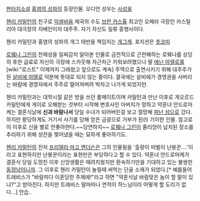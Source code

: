 [[판타지소설]] [[홍염의 성좌]]의 등장인물. 오디언 성우는 [[사성웅]]

[[헨리 카밀턴]]의 친구로 [[익셀바움]] 제국의 수도 [[브란 카스톨]] 최고인 오페라 극장인 카스틸리아 대극장의 지배인이자 대주주. 자기 자신도 일류 흥행사이다.

헨리 카밀턴과 홍염의 성좌의 개그 태반을 책임지는 [[개그캐]]. 포지션은 [[츳코미]]

[[로웨나 그린]]의 천재성을 일찌감치 알아본 인물로 금전적으로 곤란해하는 로웨나를 상당히 후한 급료로 자신의 극장에 스카웃해 차근차근 키워보려했으나 딸 [[에닌 마델로]]를 [wiki:"로스트" 이제까지 그래왔고 앞으로도 계속] 주역으로 출연시키기 위해 대주주가 된 [[살비에 마델로]] 덕분에 뜻대로 되지 않는 중이다. 결국에는 살비에가 경영권을 사버리는 바람에 경영자에서 주주로 떨어져버려 박차고 나가게 되었지만.

헨리 카밀턴과는 대학시절 같은 방을 쓰던 룸메이트이며 카밀턴과 만난 이후로 게오르드 카밀턴에게 게이로 오해받는 것부터 시작해 변호사인 아버지가 망하고 약혼녀 안드로마케는 결혼식날에 '''신과 바람나서'''  당일 수녀가 되어버린걸 보고 절망해 [[파난 섬]]으로 갔다. 하지만 황당하게도 거기서 사기를 당해 얻은 금광으로 거부가 된(!) 기이한 인물. 참고로 이 이후로 신을 별로 안좋아한다.~~당연하지~~ [[로웨나 그린]]이 줄리앙이 납치된 장소를 추리하기 위해 성전을 찢어냈을 때는 묘하게 좋아하기도.

[[헨리 카밀턴]]의 전처 [[프리델라 마고 앤더슨]]은 그의 인물됨을 '촐랑이 떠벌이 난봉꾼....'이라고 표현하지만 난봉꾼이라는 표현만은 부당하다고 할 수 있다. 약혼녀 안드로마케가 결혼식 당일 도망친 이후 신앙생활은 때려치웠지만 환속하기만을 기대하고 있는 불쌍한 [[동정남]]이니까.
그 이후로 헨리 카밀턴이 놀릴때 써먹는 단골 소재가 되었다.[* 예를들어 트래비스가 "바람피다 이혼당한 주제에!"라고 하면 "약혼식날 바람맞은 놈이 할 말이 있냐?"고 받아친다. 하지만 트래비스 말마따나 연적이 하느님이라 어떻게 할 도리가 없다...] 안습..
